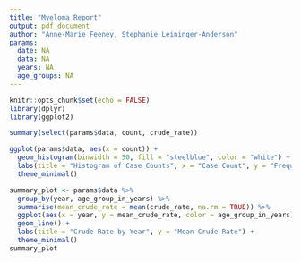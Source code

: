 ```yaml
---
title: "Myeloma Report"
output: pdf_document
author: "Anne-Marie Feeney, Stephanie Leininger-Anderson"
params:
  date: NA
  data: NA
  years: NA
  age_groups: NA
---
```


```r
knitr::opts_chunk$set(echo = FALSE)
library(dplyr)
library(ggplot2)
```

```r
summary(select(params$data, count, crude_rate))
```

```r
ggplot(params$data, aes(x = count)) +
  geom_histogram(binwidth = 50, fill = "steelblue", color = "white") +
  labs(title = "Histogram of Case Counts", x = "Case Count", y = "Frequency") +
  theme_minimal()
```

```r
summary_plot <- params$data %>%
  group_by(year, age_group_in_years) %>%
  summarise(mean_crude_rate = mean(crude_rate, na.rm = TRUE)) %>%
  ggplot(aes(x = year, y = mean_crude_rate, color = age_group_in_years)) +
  geom_line() +
  labs(title = "Crude Rate by Year", y = "Mean Crude Rate") +
  theme_minimal()
summary_plot
```